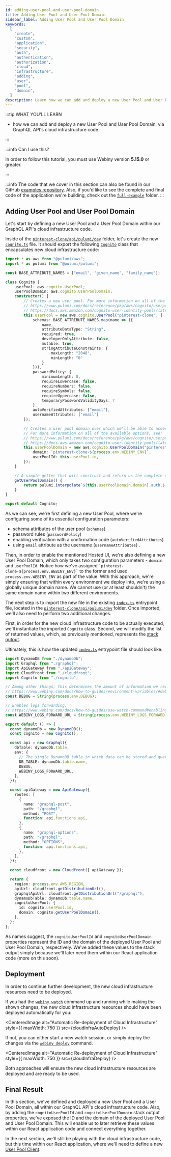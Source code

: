 ```yaml
---
id: adding-user-pool-and-user-pool-domain
title: Adding User Pool and User Pool Domain
sidebar_label: Adding User Pool and User Pool Domain
keywords:
  [
    "create",
    "custom",
    "application",
    "security",
    "auth",
    "authentication",
    "authorization",
    "cloud",
    "infrastructure",
    "adding",
    "user",
    "pool",
    "domain",
  ]
description: Learn how we can add and deploy a new User Pool and User Pool Domain, via GraphQL API's cloud infrastructure code.
---
```



:::tip WHAT YOU’LL LEARN

- how we can add and deploy a new User Pool and User Pool Domain, via GraphQL API's cloud infrastructure code

:::

:::info Can I use this?

In order to follow this tutorial, you must use Webiny version **5.15.0** or greater.

:::

:::info
The code that we cover in this section can also be found in our GitHub [examples repository](https://github.com/webiny/webiny-examples/tree/master/create-custom-application/05-security/03-cloud-infrastructure/01-adding-user-pool-and-user-pool-domain). Also, if you'd like to see the complete and final code of the application we're building, check out the [`full-example`](https://github.com/webiny/webiny-examples/tree/master/create-custom-application/full-example) folder.
:::

## Adding User Pool and User Pool Domain

Let's start by defining a new User Pool and a User Pool Domain within our GraphQL API's cloud infrastructure code.

Inside of the [`pinterest-clone/api/pulumi/dev`](#) folder, let's create the new [`cognito.ts`](#) file. It should export the following [`Cognito`](#) class that encapsulates new cloud infrastructure code:

```ts title="pinterest-clone/api/pulumi/dev/cognito.ts" {13,41}
import * as aws from "@pulumi/aws";
import * as pulumi from "@pulumi/pulumi";

const BASE_ATTRIBUTE_NAMES = ["email", "given_name", "family_name"];

class Cognito {
    userPool: aws.cognito.UserPool;
    userPoolDomain: aws.cognito.UserPoolDomain;
    constructor() {
        // Creates a new user pool. For more information on all of the available options, see:
        // https://www.pulumi.com/docs/reference/pkg/aws/cognito/userpool/
        // https://docs.aws.amazon.com/cognito-user-identity-pools/latest/APIReference/API_CreateUserPool.html
        this.userPool = new aws.cognito.UserPool("pinterest-clone", {
            schemas: BASE_ATTRIBUTE_NAMES.map(name => ({
                name,
                attributeDataType: "String",
                required: true,
                developerOnlyAttribute: false,
                mutable: true,
                stringAttributeConstraints: {
                    maxLength: "2048",
                    minLength: "0"
                }
            })),
            passwordPolicy: {
                minimumLength: 8,
                requireLowercase: false,
                requireNumbers: false,
                requireSymbols: false,
                requireUppercase: false,
                temporaryPasswordValidityDays: 7
            },
            autoVerifiedAttributes: ["email"],
            usernameAttributes: ["email"]
        });

        // Creates a user pool domain over which we'll be able to access the Hosted UI authentication flow.
        // For more information on all of the available options, see:
        // https://www.pulumi.com/docs/reference/pkg/aws/cognito/userpooldomain/
        // https://docs.aws.amazon.com/cognito-user-identity-pools/latest/APIReference/API_CreateUserPoolDomain.html
        this.userPoolDomain = new aws.cognito.UserPoolDomain("pinterest-clone", {
            domain: `pinterest-clone-${process.env.WEBINY_ENV}`,
            userPoolId: this.userPool.id,
        });
    }

    // A simple getter that will construct and return us the complete user pool domain.
    getUserPoolDomain() {
        return pulumi.interpolate`${this.userPoolDomain.domain}.auth.${process.env.AWS_REGION}.amazoncognito.com`;
    }
}

export default Cognito;
```

As we can see, we're first defining a new User Pool, where we're configuring some of its essential configuration parameters:

- schema attributes of the user pool (`schemas`)
- password rules (`passwordPolicy`)
- enabling verification with a confirmation code (`autoVerifiedAttributes`)
- using `email` attribute as the username (`usernameAttributes`) .

Then, in order to enable the mentioned Hosted UI, we're also defining a new User Pool Domain, which only takes two configuration parameters - `domain` and `userPoolId`. Notice how we've assigned `` `pinterest-clone-${process.env.WEBINY_ENV}` `` to the former and used `process.env.WEBINY_ENV` as part of the value. With this approach, we're simply ensuring that within every environment we deploy into, we're using a globally unique domain name. We cannot use (or at least shouldn't) the same domain name within two different environments.

The next step is to import the new file in the existing [`index.ts`](#) entrypoint file, located in the [`pinterest-clone/api/pulumi/dev`](#) folder. Once imported, we'll also need to perform two additional changes.

First, in order for the new cloud infrastructure code to be actually executed, we'll instantiate the imported `Cognito` class. Second, we will modify the list of returned values, which, as previously mentioned, represents the [stack output](/docs/tutorials/create-custom-application/security/getting-started#stack-output).

Ultimately, this is how the updated [`index.ts`](#) entrypoint file should look like:

```ts title="pinterest-clone/api/pulumi/dev/index.ts" {5,17,53-56}
import DynamoDB from "./dynamoDb";
import Graphql from "./graphql";
import ApiGateway from "./apiGateway";
import Cloudfront from "./cloudfront";
import Cognito from "./cognito";

// Among other things, this determines the amount of information we reveal on runtime errors.
// https://www.webiny.com/docs/how-to-guides/environment-variables/#debug-environment-variable
const DEBUG = String(process.env.DEBUG);

// Enables logs forwarding.
// https://www.webiny.com/docs/how-to-guides/use-watch-command#enabling-logs-forwarding
const WEBINY_LOGS_FORWARD_URL = String(process.env.WEBINY_LOGS_FORWARD_URL);

export default () => {
  const dynamoDb = new DynamoDB();
  const cognito = new Cognito();

  const api = new Graphql({
    dbTable: dynamoDb.table,
    env: {
      // The single DynamoDB table in which data can be stored and queried.
      DB_TABLE: dynamoDb.table.name,
      DEBUG,
      WEBINY_LOGS_FORWARD_URL,
    },
  });

  const apiGateway = new ApiGateway({
    routes: [
      {
        name: "graphql-post",
        path: "/graphql",
        method: "POST",
        function: api.functions.api,
      },
      {
        name: "graphql-options",
        path: "/graphql",
        method: "OPTIONS",
        function: api.functions.api,
      },
    ],
  });

  const cloudfront = new Cloudfront({ apiGateway });

  return {
    region: process.env.AWS_REGION,
    apiUrl: cloudfront.getDistributionUrl(),
    graphqlApiUrl: cloudfront.getDistributionUrl("/graphql"),
    dynamoDbTable: dynamoDb.table.name,
    cognitoUserPool: {
      id: cognito.userPool.id,
      domain: cognito.getUserPoolDomain(),
    },
  };
};
```

As names suggest, the `cognitoUserPoolId` and `cognitoUserPoolDomain` properties represent the ID and the domain of the deployed User Pool and User Pool Domain, respectively. We've added these values to the stack output simply because we'll later need them within our React application code (more on this soon).

## Deployment

In order to continue further development, the new cloud infrastructure resources need to be deployed.

If you had the [`webiny watch`](/docs/how-to-guides/use-watch-command) command up and running while making the shown changes, the new cloud infrastructure resources should have been deployed automatically for you:

<CenteredImage
  alt="Automatic Re-deployment of Cloud Infrastructure"
  style={{ maxWidth: 750 }}
  src={cloudInfraAutoDeploy}
/>

If not, you can either start a new watch session, or simply deploy the changes via the [`webiny deploy`](#) command.

<CenteredImage
  alt="Automatic Re-deployment of Cloud Infrastructure"
  style={{ maxWidth: 750 }}
  src={cloudInfraDeploy}
/>

Both approaches will ensure the new cloud infrastructure resources are deployed and are ready to be used.

## Final Result

In this section, we've defined and deployed a new User Pool and a User Pool Domain, all within our GraphQL API's cloud infrastructure code. Also, by adding the `cognitoUserPoolId` and `cognitoUserPoolDomain` stack output properties, we've exposed the ID and the domain of the deployed User Pool and User Pool Domain. This will enable us to later retrieve these values within our React application code and connect everything together.

In the next section, we'll still be playing with the cloud infrastructure code, but this time within our React application, where we'll need to define a new [User Pool Client](https://docs.aws.amazon.com/cognito/latest/developerguide/user-pool-settings-client-apps.html).
